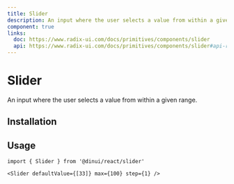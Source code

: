 ```yaml
---
title: Slider
description: An input where the user selects a value from within a given range.
component: true
links:
  doc: https://www.radix-ui.com/docs/primitives/components/slider
  api: https://www.radix-ui.com/docs/primitives/components/slider#api-reference
---
```


# Slider

An input where the user selects a value from within a given range.


<Example path="ui/slider-demo" />

## Installation


<ComponentInstallationGuide path="ui/slider" />

## Usage

```tsx
import { Slider } from '@dinui/react/slider'
```

```tsx
<Slider defaultValue={[33]} max={100} step={1} />
```
